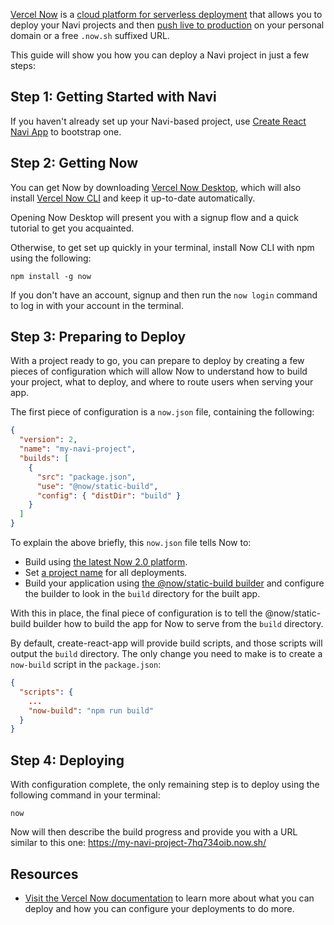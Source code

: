 
[Vercel Now](https://vercel.com/now) is a [cloud platform for serverless deployment](https://vercel.com/docs/v2/getting-started/introduction-to-now/) that allows you to deploy your Navi projects and then [push live to production](https://vercel.com/docs/v2/domains-and-aliases/aliasing-a-deployment/) on your personal domain or a free `.now.sh` suffixed URL.

This guide will show you how you can deploy a Navi project in just a few steps:

## Step 1: Getting Started with Navi

If you haven't already set up your Navi-based project, use [Create React Navi App](../../create-react-navi-app/#create-react-navi-app) to bootstrap one.

## Step 2: Getting Now

You can get Now by downloading [Vercel Now Desktop](https://vercel.com/docs/v2/getting-started/installation/#now-desktop), which will also install [Vercel Now CLI](https://vercel.com/docs/v2/getting-started/installation/#now-cli) and keep it up-to-date automatically.

Opening Now Desktop will present you with a signup flow and a quick tutorial to get you acquainted.

Otherwise, to get set up quickly in your terminal, install Now CLI with npm using the following:

```shell
npm install -g now
```

If you don't have an account, signup and then run the `now login` command to log in with your account in the terminal.

## Step 3: Preparing to Deploy

With a project ready to go, you can prepare to deploy by creating a few pieces of configuration which will allow Now to understand how to build your project, what to deploy, and where to route users when serving your app.

The first piece of configuration is a `now.json` file, containing the following:

```json
{
  "version": 2,
  "name": "my-navi-project",
  "builds": [
    {
      "src": "package.json",
      "use": "@now/static-build",
      "config": { "distDir": "build" }
    }
  ]
}
```

To explain the above briefly, this `now.json` file tells Now to:
- Build using [the latest Now 2.0 platform](https://vercel.com/docs/v2/platform/overview/#versioning).
- Set [a project name](https://vercel.com/docs/v2/deployments/configuration/#name) for all deployments.
- Build your application using [the @now/static-build builder](https://vercel.com/docs/v2/deployments/official-builders/static-build-now-static-build/) and configure the builder to look in the `build` directory for the built app.

With this in place, the final piece of configuration is to tell the @now/static-build builder how to build the app for Now to serve from the `build` directory.

By default, create-react-app will provide build scripts, and those scripts will output the `build` directory. The only change you need to make is to create a `now-build` script in the `package.json`:

```json
{
  "scripts": {
    ...
    "now-build": "npm run build"
  }
}
```

## Step 4: Deploying

With configuration complete, the only remaining step is to deploy using the following command in your terminal:

```shell
now
```

Now will then describe the build progress and provide you with a URL similar to this one: https://my-navi-project-7hq734oib.now.sh/

## Resources
- [Visit the Vercel Now documentation](https://vercel.com/docs) to learn more about what you can deploy and how you can configure your deployments to do more.

